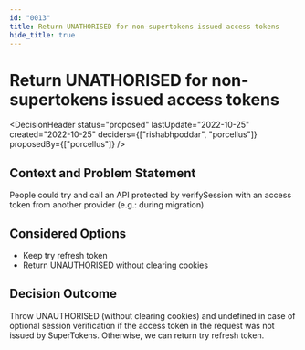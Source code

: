 ```yaml
---
id: "0013"
title: Return UNATHORISED for non-supertokens issued access tokens
hide_title: true
---
```



# Return UNATHORISED for non-supertokens issued access tokens

<DecisionHeader status="proposed" lastUpdate="2022-10-25" created="2022-10-25" deciders={["rishabhpoddar", "porcellus"]} proposedBy={["porcellus"]} />

## Context and Problem Statement

People could try and call an API protected by verifySession with an access token from another provider (e.g.: during migration)

## Considered Options

* Keep try refresh token
* Return UNAUTHORISED without clearing cookies

## Decision Outcome

Throw UNAUTHORISED (without clearing cookies) and undefined in case of optional session verification if the access token in the request was not issued by SuperTokens.
Otherwise, we can return try refresh token.
